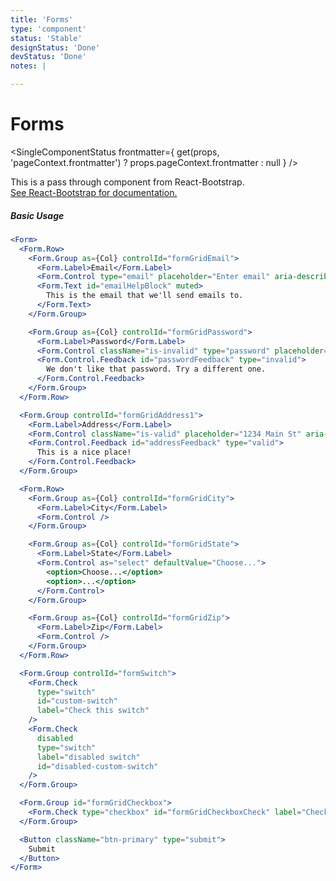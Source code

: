 ```yaml
---
title: 'Forms'
type: 'component'
status: 'Stable'
designStatus: 'Done'
devStatus: 'Done'
notes: |

---
```



# Forms

<SingleComponentStatus
  frontmatter={
    get(props, 'pageContext.frontmatter') ? props.pageContext.frontmatter : null
  }
/>

<p style={{ fontSize: '1.5em' }}>
  This is a pass through component from React-Bootstrap.<br/>
  <a href="https://react-bootstrap.github.io/components/forms/" target="_blank" rel="noopener noreferrer">
    See React-Bootstrap for documentation.
  </a>
</p>

##### Basic Usage

```jsx live=true
<Form>
  <Form.Row>
    <Form.Group as={Col} controlId="formGridEmail">
      <Form.Label>Email</Form.Label>
      <Form.Control type="email" placeholder="Enter email" aria-describedby="emailHelpBlock" />
      <Form.Text id="emailHelpBlock" muted>
        This is the email that we'll send emails to.
      </Form.Text>
    </Form.Group>

    <Form.Group as={Col} controlId="formGridPassword">
      <Form.Label>Password</Form.Label>
      <Form.Control className="is-invalid" type="password" placeholder="Password" aria-describedby="passwordFeedback" />
      <Form.Control.Feedback id="passwordFeedback" type="invalid">
        We don't like that password. Try a different one.
      </Form.Control.Feedback>
    </Form.Group>
  </Form.Row>

  <Form.Group controlId="formGridAddress1">
    <Form.Label>Address</Form.Label>
    <Form.Control className="is-valid" placeholder="1234 Main St" aria-describedby="addressFeedback" />
    <Form.Control.Feedback id="addressFeedback" type="valid">
      This is a nice place!
    </Form.Control.Feedback>
  </Form.Group>

  <Form.Row>
    <Form.Group as={Col} controlId="formGridCity">
      <Form.Label>City</Form.Label>
      <Form.Control />
    </Form.Group>

    <Form.Group as={Col} controlId="formGridState">
      <Form.Label>State</Form.Label>
      <Form.Control as="select" defaultValue="Choose...">
        <option>Choose...</option>
        <option>...</option>
      </Form.Control>
    </Form.Group>

    <Form.Group as={Col} controlId="formGridZip">
      <Form.Label>Zip</Form.Label>
      <Form.Control />
    </Form.Group>
  </Form.Row>

  <Form.Group controlId="formSwitch">
    <Form.Check
      type="switch"
      id="custom-switch"
      label="Check this switch"
    />
    <Form.Check
      disabled
      type="switch"
      label="disabled switch"
      id="disabled-custom-switch"
    />
  </Form.Group>

  <Form.Group id="formGridCheckbox">
    <Form.Check type="checkbox" id="formGridCheckboxCheck" label="Check me out" />
  </Form.Group>

  <Button className="btn-primary" type="submit">
    Submit
  </Button>
</Form>
```
